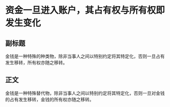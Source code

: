 # 资金一旦进入账户，其占有权与所有权即发生变化
## 副标题
金钱是一种特殊的种类物，除非当事人之间以特别约定将其特定化，否则一旦占有发生移转，所有权亦随之移转。
## 正文
金钱是一种特殊替代物，除非当事人之间以特别约定将其特定化，否则一旦对金钱的占有发生移转，金钱的所有权亦随之移转。